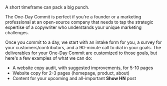 A short timeframe can pack a big punch.

The One-Day Commit is perfect if you're a founder or a marketing professional at an open-source company that needs to tap the strategic expertise of a copywriter who understands your unique marketing challenges.

Once you commit to a day, we start with an intake form for you, a survey for your customers/contributors, and a 90-minute call to dial in your goals. The deliverables for your One-Day Commit are customized to those goals, but here's a few examples of what we can do:

- A website copy audit, with suggested improvements, for 5-10 pages
- Website copy for 2-3 pages (homepage, product, about)
- Content for your upcoming and all-important **Show HN** post
